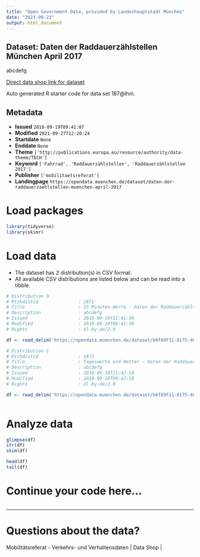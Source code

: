 ```yaml
---
title: "Open Government Data, provided by Landeshauptstadt München"
date: "2023-09-23"
output: html_document
---
```


## Dataset: Daten der Raddauerzählstellen München April 2017

abcdefg

[Direct data shop link for dataset](https://opendata.muenchen.de/dataset/187@lhm)

Auto generated R starter code for data set 187@lhm.

## Metadata

- **Issued** `2018-09-19T09:41:07`
- **Modified** `2021-09-27T12:20:24`
- **Startdate** `None`
- **Enddate** `None`
- **Theme** `['http://publications.europa.eu/resource/authority/data-theme/TECH']`
- **Keyword** `['Fahrrad', 'Raddauerzählstellen', 'Raddauerzählstellen 2017']`
- **Publisher** `['mobilitaetsreferat']`
- **Landingpage** `https://opendata.muenchen.de/dataset/daten-der-raddauerzaehlstellen-muenchen-april-2017`


# Load packages

```r

library(tidyverse)
library(skimr)

```

# Load data

-   The dataset has 2 distribution(s) in CSV format.
-   All available CSV distributions are listed below and can be read into a tibble.

```r

# Distribution 0
# Ktzhdistid               : 1871
# Title                    : 15 Minuten-Werte - Daten der Raddauerzählstellen München April 2017
# Description              : abcdefg
# Issued                   : 2018-09-19T11:41:39
# Modified                 : 2018-09-19T09:41:39
# Rights                   : dl-by-de/2.0

df <- read_delim('https://opendata.muenchen.de/dataset/b6f69f11-8175-4810-a5e5-699175f01744/resource/6743e71f-60a8-4223-9644-c95b96cd7251/download/rad20170415min.csv')

# Distribution 1
# Ktzhdistid               : 1872
# Title                    : Tageswerte und Wetter - Daten der Raddauerzählstellen München April 2017
# Description              : abcdefg
# Issued                   : 2018-09-19T11:42:10
# Modified                 : 2018-09-19T09:42:10
# Rights                   : dl-by-de/2.0

df <- read_delim('https://opendata.muenchen.de/dataset/b6f69f11-8175-4810-a5e5-699175f01744/resource/71e42786-1992-4186-a0e3-17e41fda0108/download/rad201704tage.csv')



```

# Analyze data

```r

glimpse(df)
str(df)
skim(df)

head(df)
tail(df)

```

# Continue your code here...

```r

```

------------------------------------------------------------------------

# Questions about the data?

Mobilitätsreferat - Verkehrs- und Verhaltensdaten | Data Shop | 
